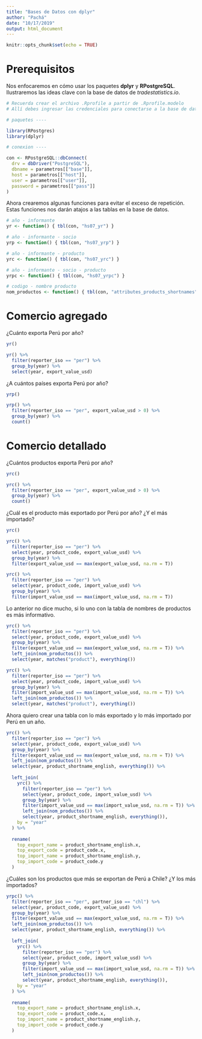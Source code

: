 ```yaml
---
title: "Bases de Datos con dplyr"
author: "Pachá"
date: "10/17/2019"
output: html_document
---
```


```r
knitr::opts_chunk$set(echo = TRUE)
```

# Prerequisitos

Nos enfocaremos en cómo usar los paquetes **dplyr** y **RPostgreSQL**. Ilustraremos las ideas clave con la base de datos de *tradestatistics.io*.

```r
# Recuerda crear el archivo .Rprofile a partir de .Rprofile.modelo
# Allí debes ingresar las credenciales para conectarse a la base de datos

# paquetes ----

library(RPostgres)
library(dplyr)

# conexion ----

con <- RPostgreSQL::dbConnect(
  drv = dbDriver("PostgreSQL"),
  dbname = parametros[["base"]],
  host = parametros[["host"]],
  user = parametros[["user"]],
  password = parametros[["pass"]]
)
```

Ahora crearemos algunas funciones para evitar el exceso de repetición. Estas funciones nos darán atajos a las tablas en la base de datos.

```r
# año - informante
yr <- function() { tbl(con, "hs07_yr") }

# año - informante - socio
yrp <- function() { tbl(con, "hs07_yrp") }

# año - informante - producto
yrc <- function() { tbl(con, "hs07_yrc") }

# año - informante - socio - producto
yrpc <- function() { tbl(con, "hs07_yrpc") }

# codigo - nombre producto
nom_productos <- function() { tbl(con, "attributes_products_shortnames") }
```

# Comercio agregado

¿Cuánto exporta Perú por año?

```r
yr()

yr() %>% 
  filter(reporter_iso == "per") %>% 
  group_by(year) %>% 
  select(year, export_value_usd)
```

¿A cuántos países exporta Perú por año?

```r
yrp()

yrp() %>% 
  filter(reporter_iso == "per", export_value_usd > 0) %>% 
  group_by(year) %>% 
  count()
```

# Comercio detallado

¿Cuántos productos exporta Perú por año?

```r
yrc()

yrc() %>% 
  filter(reporter_iso == "per", export_value_usd > 0) %>% 
  group_by(year) %>% 
  count()
```

¿Cuál es el producto más exportado por Perú por año? ¿Y el más importado?

```r
yrc()

yrc() %>% 
  filter(reporter_iso == "per") %>% 
  select(year, product_code, export_value_usd) %>% 
  group_by(year) %>% 
  filter(export_value_usd == max(export_value_usd, na.rm = T))

yrc() %>% 
  filter(reporter_iso == "per") %>% 
  select(year, product_code, import_value_usd) %>% 
  group_by(year) %>% 
  filter(import_value_usd == max(import_value_usd, na.rm = T))
```

Lo anterior no dice mucho, si lo uno con la tabla de nombres de productos es más informativo.

```r
yrc() %>% 
  filter(reporter_iso == "per") %>% 
  select(year, product_code, export_value_usd) %>% 
  group_by(year) %>% 
  filter(export_value_usd == max(export_value_usd, na.rm = T)) %>% 
  left_join(nom_productos()) %>% 
  select(year, matches("product"), everything())

yrc() %>% 
  filter(reporter_iso == "per") %>% 
  select(year, product_code, import_value_usd) %>% 
  group_by(year) %>% 
  filter(import_value_usd == max(import_value_usd, na.rm = T)) %>% 
  left_join(nom_productos()) %>% 
  select(year, matches("product"), everything())
```

Ahora quiero crear una tabla con lo más exportado y lo más importado por Perú en un año.

```r
yrc() %>% 
  filter(reporter_iso == "per") %>% 
  select(year, product_code, export_value_usd) %>% 
  group_by(year) %>% 
  filter(export_value_usd == max(export_value_usd, na.rm = T)) %>% 
  left_join(nom_productos()) %>% 
  select(year, product_shortname_english, everything()) %>% 
  
  left_join(
    yrc() %>% 
      filter(reporter_iso == "per") %>% 
      select(year, product_code, import_value_usd) %>% 
      group_by(year) %>% 
      filter(import_value_usd == max(import_value_usd, na.rm = T)) %>% 
      left_join(nom_productos()) %>% 
      select(year, product_shortname_english, everything()),
    by = "year"
  ) %>% 
  
  rename(
    top_export_name = product_shortname_english.x,
    top_export_code = product_code.x,
    top_import_name = product_shortname_english.y,
    top_import_code = product_code.y
  )
```

¿Cuáles son los productos que más se exportan de Perú a Chile? ¿Y los más importados?

```r
yrpc() %>% 
  filter(reporter_iso == "per", partner_iso == "chl") %>% 
  select(year, product_code, export_value_usd) %>% 
  group_by(year) %>% 
  filter(export_value_usd == max(export_value_usd, na.rm = T)) %>% 
  left_join(nom_productos()) %>% 
  select(year, product_shortname_english, everything()) %>% 
  
  left_join(
    yrc() %>% 
      filter(reporter_iso == "per") %>% 
      select(year, product_code, import_value_usd) %>% 
      group_by(year) %>% 
      filter(import_value_usd == max(import_value_usd, na.rm = T)) %>% 
      left_join(nom_productos()) %>% 
      select(year, product_shortname_english, everything()),
    by = "year"
  ) %>% 
  
  rename(
    top_export_name = product_shortname_english.x,
    top_export_code = product_code.x,
    top_import_name = product_shortname_english.y,
    top_import_code = product_code.y
  )
```
